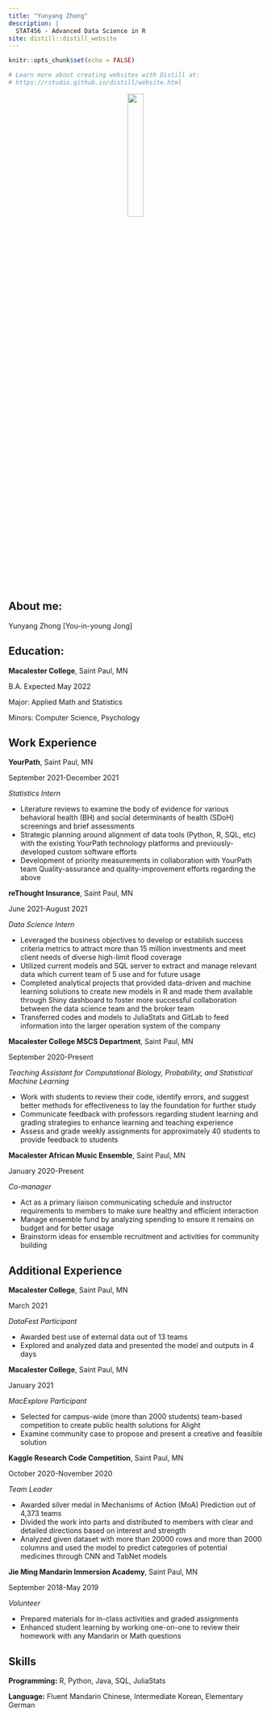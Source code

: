 ```yaml
---
title: "Yunyang Zhong"
description: |
  STAT456 - Advanced Data Science in R
site: distill::distill_website
---
```


```r
knitr::opts_chunk$set(echo = FALSE)

# Learn more about creating websites with Distill at:
# https://rstudio.github.io/distill/website.html

```

<center>

![](yunyangzhong.jpg){height=25%, width=25%}

</center>

## About me:

Yunyang Zhong [You-in-young Jong]

## Education:

**Macalester College**, Saint Paul, MN

B.A. Expected May 2022

Major: Applied Math and Statistics

Minors: Computer Science, Psychology

## Work Experience

**YourPath**, Saint Paul, MN

September 2021-December 2021

*Statistics Intern*

* Literature reviews to examine the body of evidence for various behavioral health (BH) and social determinants of health (SDoH) screenings and brief assessments
* Strategic planning around alignment of data tools (Python, R, SQL, etc) with the existing YourPath technology platforms and previously-developed custom software efforts
* Development of priority measurements in collaboration with YourPath team
Quality-assurance and quality-improvement efforts regarding the above

**reThought Insurance**, Saint Paul, MN 

June 2021-August 2021

*Data Science Intern*

* Leveraged the business objectives to develop or establish success criteria metrics to attract more than 15 million investments and meet client needs of diverse high-limit flood coverage
* Utilized current models and SQL server to extract and manage relevant data which current team of 5 use and for future usage
* Completed analytical projects that provided data-driven and machine learning solutions to create new models in R and made them available through Shiny dashboard to foster more successful collaboration between the data science team and the broker team
* Transferred codes and models to JuliaStats and GitLab to feed information into the larger operation system of the company

**Macalester College MSCS Department**, Saint Paul, MN

September 2020-Present

*Teaching Assistant for Computational Biology, Probability, and Statistical Machine Learning*

* Work with students to review their code, identify errors, and suggest better methods for effectiveness to lay the foundation for further study
* Communicate feedback with professors regarding student learning and grading strategies to enhance learning and teaching experience
* Assess and grade weekly assignments for approximately 40 students to provide feedback to students

**Macalester African Music Ensemble**, Saint Paul, MN

January 2020-Present

*Co-manager*

* Act as a primary liaison communicating schedule and instructor requirements to members to make sure healthy and efficient interaction
* Manage ensemble fund by analyzing spending to ensure it remains on budget and for better usage
* Brainstorm ideas for ensemble recruitment and activities for community building

## Additional Experience

**Macalester College**, Saint Paul, MN

March 2021

*DataFest Participant*

* Awarded best use of external data out of 13 teams
* Explored and analyzed data and presented the model and outputs in 4 days

**Macalester College**, Saint Paul, MN

January 2021

*MacExplore Participant*

* Selected for campus-wide (more than 2000 students) team-based competition to create public health solutions for Alight
* Examine community case to propose and present a creative and feasible solution

**Kaggle Research Code Competition**, Saint Paul, MN

October 2020-November 2020

*Team Leader*

* Awarded silver medal in Mechanisms of Action (MoA) Prediction out of 4,373 teams
* Divided the work into parts and distributed to members with clear and detailed directions based on interest and strength
* Analyzed given dataset with more than 20000 rows and more than 2000 columns and used the model to predict categories of potential medicines through CNN and TabNet models

**Jie Ming Mandarin Immersion Academy**, Saint Paul, MN

September 2018-May 2019

*Volunteer*

* Prepared materials for in-class activities and graded assignments
* Enhanced student learning by working one-on-one to review their homework with any Mandarin or Math questions

## Skills

**Programming:** R, Python, Java, SQL, JuliaStats

**Language:** Fluent Mandarin Chinese, Intermediate Korean, Elementary German
